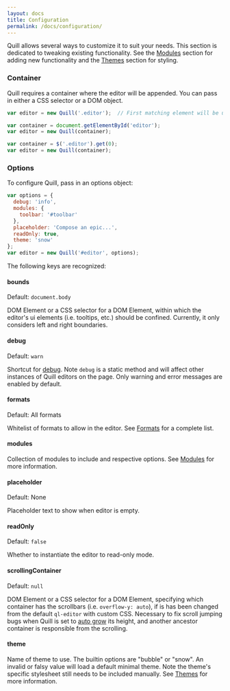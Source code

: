 ```yaml
---
layout: docs
title: Configuration
permalink: /docs/configuration/
---
```


Quill allows several ways to customize it to suit your needs. This section is dedicated to tweaking existing functionality. See the [Modules](/docs/modules/) section for adding new functionality and the [Themes](/docs/themes/) section for styling.


### Container

Quill requires a container where the editor will be appended. You can pass in either a CSS selector or a DOM object.

```javascript
var editor = new Quill('.editor');  // First matching element will be used
```

```javascript
var container = document.getElementById('editor');
var editor = new Quill(container);
```

```javascript
var container = $('.editor').get(0);
var editor = new Quill(container);
```

### Options

To configure Quill, pass in an options object:

```javascript
var options = {
  debug: 'info',
  modules: {
    toolbar: '#toolbar'
  },
  placeholder: 'Compose an epic...',
  readOnly: true,
  theme: 'snow'
};
var editor = new Quill('#editor', options);
```

The following keys are recognized:

#### bounds

Default: `document.body`

DOM Element or a CSS selector for a DOM Element, within which the editor's ui elements (i.e. tooltips, etc.) should be confined. Currently, it only considers left and right boundaries.

#### debug

Default: `warn`

Shortcut for [debug](/docs/api/#debug). Note `debug` is a static method and will affect other instances of Quill editors on the page. Only warning and error messages are enabled by default.

#### formats

Default: All formats

Whitelist of formats to allow in the editor. See [Formats](/docs/formats/) for a complete list.

#### modules

Collection of modules to include and respective options. See [Modules](/docs/modules/) for more information.

#### placeholder

Default: None

Placeholder text to show when editor is empty.

#### readOnly

Default: `false`

Whether to instantiate the editor to read-only mode.

#### scrollingContainer

Default: `null`

DOM Element or a CSS selector for a DOM Element, specifying which container has the scrollbars (i.e. `overflow-y: auto`), if is has been changed from the default `ql-editor` with custom CSS. Necessary to fix scroll jumping bugs when Quill is set to [auto grow](/playground/#autogrow) its height, and another ancestor container is responsible from the scrolling.

#### theme

Name of theme to use. The builtin options are "bubble" or "snow". An invalid or falsy value will load a default minimal theme. Note the theme's specific stylesheet still needs to be included manually. See [Themes](/docs/themes/) for more information.
